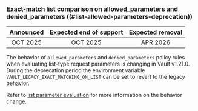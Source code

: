 ### Exact-match list comparison on allowed_parameters and denied_parameters ((#list-allowed-parameters-deprecation))

| Announced | Expected end of support | Expected removal |
| :-------: | :---------------------: | :--------------: |
| OCT 2025  | OCT 2025                | APR 2026         |

The behavior of `allowed_parameters` and `denied_parameters` policy rules when
evaluating list-type request parameters is changing in Vault v1.21.0. During the
deprecation period the environment variable `VAULT_LEGACY_EXACT_MATCHING_ON_LIST`
can be set to revert to the legacy behavior.

Refer to [list parameter evaluation](/vault/docs/concepts/policies#list-parameter-evaluation)
for more information on the behavior change.
